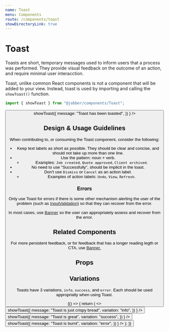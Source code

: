 ```yaml
---
name: Toast
menu: Components
route: /components/toast
showDirectoryLink: true
---
```



# Toast

<ComponentStatus stage="ready" responsive="no" accessible="no" />

Toasts are short, temporary messages used to inform users that a process was
performed. They provide visual feedback on the outcome of an action, and require
minimal user interacction.

Toast, unlike common React components is not a component that will be added to
your view. Instead, toast is used by importing and calling the `showToast()`
function.

```ts
import { showToast } from "@jobber/components/Toast";
```

<Playground>
  <Button
    label="show toast"
    onClick={() =>
      showToast({
        message: "Toast has been toasted",
      })
    }
  />
</Playground>

## Design & Usage Guidelines

When contributing to, or consuming the Toast component, consider the following:

- Keep text labels as short as possible. They should be clear and concise, and
  should not take up more than one line.
- Use the pattern: noun + verb.
  - Examples: `Job created`, `Quote approved`, `Client archived`.
- No need to use "Successfully", should be implicit in the toast.
- Don't use `Dismiss` or `Cancel` as an action label.
  - Examples of action labels: `Undo`, `View`, `Refresh`.
  
### Errors
  
Only use Toast for errors if there is some other mechanism alerting the user of the problem (such as [InputValidation](input-validation))
so that they can recover from the error.

In most cases, use [Banner](banner) so the user can appropriately assess and recover from the error.
  
## Related Components
  
For more persistent feedback, or for feedback that has a longer reading legth or CTA, use [Banner.](banner)

## Props

<Props of={Toast} />

## Variations

Toasts have 3 variations, `info`, `success`, and `error`. Each should be used
appropriatly when using Toast.

<Playground>
  {() => {
    return (
      <>
        <Button
          label="Info Toast"
          variation="learning"
          onClick={() =>
            showToast({
              message: "Toast is just crispy bread",
              variation: "info",
            })
          }
        />
        <Button
          label="Success Toast"
          onClick={() =>
            showToast({
              message: "Toast is great",
              variation: "success",
            })
          }
        />
        <Button
          label="Error Toast"
          variation="destructive"
          onClick={() =>
            showToast({
              message: "Toast is burnt",
              variation: "error",
            })
          }
        />
      </>
    );
  }}
</Playground>
